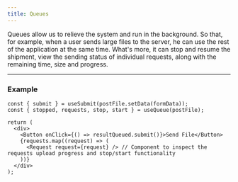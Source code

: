 ```yaml
---
title: Queues
---
```


Queues allow us to relieve the system and run in the background. So that, for example, when a user sends large files to
the server, he can use the rest of the application at the same time. What's more, it can stop and resume the shipment,
view the sending status of individual requests, along with the remaining time, size and progress.

---

### Example

```tsx
const { submit } = useSubmit(postFile.setData(formData));
const { stopped, requests, stop, start } = useQueue(postFile);

return (
  <div>
    <Button onClick={() => resultQueued.submit()}>Send File</Button>
    {requests.map((request) => (
      <Request request={request} /> // Component to inspect the requests upload progress and stop/start functionality
    ))}
  </div>
);
```
